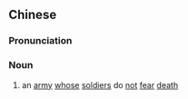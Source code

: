 {{also|敢死军}}
==Chinese==
{{zh-forms|s=敢死军|type=21}}

===Pronunciation===
{{zh-pron
|m=gǎnsǐjūn
|cat=n
}}

===Noun===
{{zh-noun}}

# {{lb|zh|literary}} an [[army]] [[whose]] [[soldier]]s do [[not]] [[fear]] [[death]]